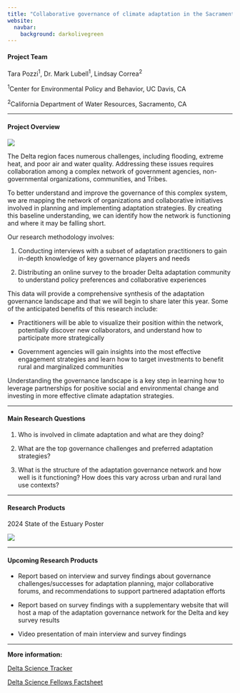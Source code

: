 ```yaml
---
title: "Collaborative governance of climate adaptation in the Sacramento - San Joaquin Delta"
website: 
  navbar: 
    background: darkolivegreen
---
```


#### **Project Team**

Tara Pozzi^1^, Dr. Mark Lubell^1^, Lindsay Correa^2^

^1^Center for Environmental Policy and Behavior, UC Davis, CA

^2^California Department of Water Resources, Sacramento, CA

------------------------------------------------------------------------

#### **Project Overview**

![](images/delta_adapation_schematic.png)

The Delta region faces numerous challenges, including flooding, extreme heat, and poor air and water quality. Addressing these issues requires collaboration among a complex network of government agencies, non-governmental organizations, communities, and Tribes.

To better understand and improve the governance of this complex system, we are mapping the network of organizations and collaborative initiatives involved in planning and implementing adaptation strategies. By creating this baseline understanding, we can identify how the network is functioning and where it may be falling short.

Our research methodology involves:

1.  Conducting interviews with a subset of adaptation practitioners to gain in-depth knowledge of key governance players and needs

2.  Distributing an online survey to the broader Delta adaptation community to understand policy preferences and collaborative experiences

This data will provide a comprehensive synthesis of the adaptation governance landscape and that we will begin to share later this year. Some of the anticipated benefits of this research include:

-   Practitioners will be able to visualize their position within the network, potentially discover new collaborators, and understand how to participate more strategically

-   Government agencies will gain insights into the most effective engagement strategies and learn how to target investments to benefit rural and marginalized communities

Understanding the governance landscape is a key step in learning how to leverage partnerships for positive social and environmental change and investing in more effective climate adaptation strategies. 

------------------------------------------------------------------------

#### **Main Research Questions**

1.  Who is involved in climate adaptation and what are they doing?

2.  What are the top governance challenges and preferred adaptation strategies?

3.  What is the structure of the adaptation governance network and how well is it functioning? How does this vary across urban and rural land use contexts?

------------------------------------------------------------------------

#### Research Products

2024 State of the Estuary Poster

![](images/SOE_Poster_031224_updated_TBP.png)

------------------------------------------------------------------------

#### **Upcoming Research Products**

-   Report based on interview and survey findings about governance challenges/successes for adaptation planning, major collaborative forums, and recommendations to support partnered adaptation efforts

-   Report based on survey findings with a supplementary website that will host a map of the adaptation governance network for the Delta and key survey results

-   Video presentation of main interview and survey findings

------------------------------------------------------------------------

**More information:**

[Delta Science Tracker](https://sciencetracker.deltacouncil.ca.gov/node/52366)

[Delta Science Fellows Factsheet](https://deltacouncil.ca.gov/pdf/science-program/information-sheets/2022-07-21-delta-science-fellows-2022-info-sheet.pdf)
